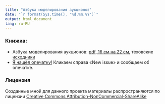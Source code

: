 ```yaml
---
title: "Азбука моделирования аукционов"
date: "`r format(Sys.time(), '%d.%m.%Y')`"
output: html_document
lang: ru-RU
---
```


### Книжка:

* Азбука моделирования аукционов: [pdf, 16 см на 22 см](https://github.com/bdemeshev/auction_azbuka/raw/master/auct.pdf), теховские [исходники](https://github.com/bdemeshev/auction_azbuka/)
* [Я нашёл опечатку!](https://github.com/bdemeshev/auction_azbuka/issues) Кликаем справа «New issue» и сообщаем об опечатке. 

### Лицензия
Созданные мной для данного проекта материалы распространяются по лицензии [Creative Commons Attribution-NonCommercial-ShareAlike](http://creativecommons.org/licenses/by-nc-sa/3.0/deed.ru)
